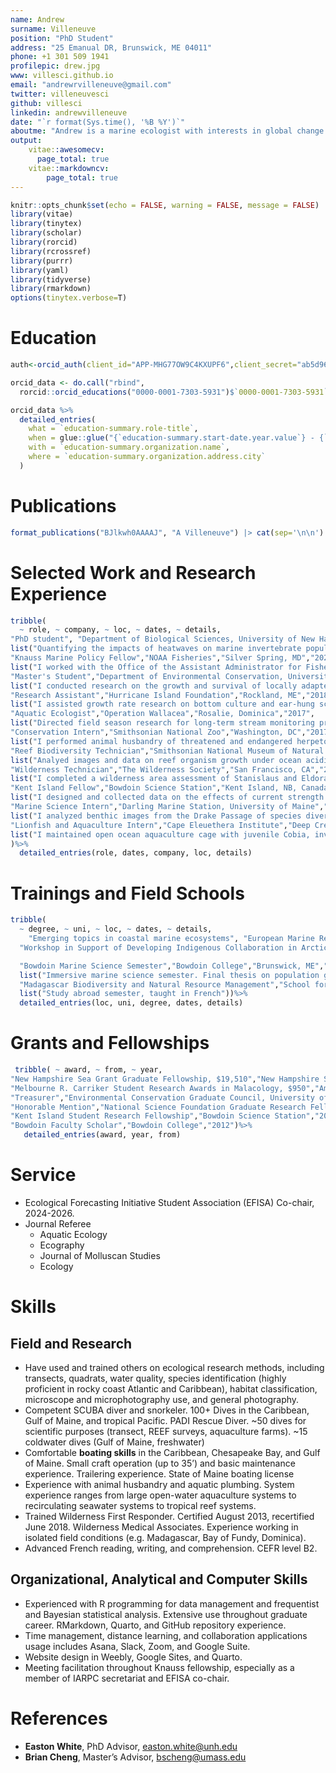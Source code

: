 ```yaml
---
name: Andrew
surname: Villeneuve
position: "PhD Student"
address: "25 Emanual DR, Brunswick, ME 04011"
phone: +1 301 509 1941
profilepic: drew.jpg
www: villesci.github.io
email: "andrewrvilleneuve@gmail.com"
twitter: villeneuvesci
github: villesci
linkedin: andrewvilleneuve
date: "`r format(Sys.time(), '%B %Y')`"
aboutme: "Andrew is a marine ecologist with interests in global change across levels of ecological organization. He is dedicated to working on applied questions in the face of climate and biodiversity crises."
output: 
    vitae::awesomecv:
      page_total: true
    vitae::markdowncv:
        page_total: true
---
```


```r
knitr::opts_chunk$set(echo = FALSE, warning = FALSE, message = FALSE)
library(vitae)
library(tinytex)
library(scholar)
library(rorcid)
library(rcrossref)
library(purrr)
library(yaml)
library(tidyverse)
library(rmarkdown)
options(tinytex.verbose=T)

```

# Education

```r
auth<-orcid_auth(client_id="APP-MHG77OW9C4KXUPF6",client_secret="ab5d96c6-ba20-4b9f-8002-2f8d731f095a")

orcid_data <- do.call("rbind",
  rorcid::orcid_educations("0000-0001-7303-5931")$`0000-0001-7303-5931`$`affiliation-group`$summaries)

orcid_data %>%
  detailed_entries(
    what = `education-summary.role-title`,
    when = glue::glue("{`education-summary.start-date.year.value`} - {`education-summary.end-date.year.value`}"),
    with = `education-summary.organization.name`,
    where = `education-summary.organization.address.city`
  )

```

# Publications

```r
  
format_publications("BJlkwh0AAAAJ", "A Villeneuve") |> cat(sep='\n\n')


```

# Selected Work and Research Experience

```r
tribble(
  ~ role, ~ company, ~ loc, ~ dates, ~ details,
"PhD student", "Department of Biological Sciences, University of New Hampshire", "Durham, NH","2022 - Present",
list("Quantifying the impacts of heatwaves on marine invertebrate populations using an exposure magnitude-duration framework"),
"Knauss Marine Policy Fellow","NOAA Fisheries","Silver Spring, MD","2021-2022",
list("I worked with the Office of the Assistant Administrator for Fisheries on high-level science management and policy. I worked on improving the NOAA instutional repository, wrote fisheries survey communications materials, and create a bibliometric analysis of NOAA Fisheries publications. I supported NOAA Arctic policy by working on incorporating indigenous traditional ecological knowledge into the US position in a multilateral agreement."),
"Master's Student","Department of Environmental Conservation, University of Massachusetts Amherst","Amherst, MA","2018-2020",
list("I conducted research on the growth and survival of locally adapted populations of the Oyster Drill (Urosalpinx cinerea) collected from sites along the latitudinal gradient on the Pacific and Atlantic coasts of the US. I mentored an undergraduate research intern and their independent project as part of the Five College Coastal and Marine Science program. I was a teaching assistant for Marine Ecology and Introduction to Ecology."),
"Research Assistant","Hurricane Island Foundation","Rockland, ME","2018",
list("I assisted growth rate research on bottom culture and ear-hung scallop aquaculture in the Gulf of Maine. Operated outboard motorboats in variable coastal conditions. I mentored two students from the Women of the Sea Program on their independent research projects."),
"Aquatic Ecologist","Operation Wallacea","Rosalie, Dominica","2017",
list("Directed field season research for long-term stream monitoring project using macroinvertebrate biotic indices and tracked migration patterns of a freshwater snail. One published  paper as product. I instructed high school students in field ecology methodology and directed data collection for both projects."),
"Conservation Intern","Smithsonian National Zoo","Washington, DC","2017",
list("I performed animal husbandry of threatened and endangered herpetofauna, and collected behavioral data of amphibians within exhibits"),
"Reef Biodiversity Technician","Smithsonian National Museum of Natural History","Washington, DC","2016",
list("Analyed images and data on reef organism growth under ocean acidification conditions. Field processed photographic and genetic samples from settlement places on an expedition in Curaçao. I participated in two submersible dives to collect settlement plates."),
"Wilderness Technician","The Wilderness Society","San Francisco, CA","2016",
list("I completed a wilderness area assessment of Stanislaus and Eldorado National Forests using GPS tablets and ArcGIS. Performed tasks independently in remote mountain areas. I recommended the outlines of a new wilderness area based on observed human impacts and natural features."),
"Kent Island Fellow","Bowdoin Science Station","Kent Island, NB, Canada","2014",
list("I designed and collected data on the effects of current strength on intertidal invertebrate biodiversity."),
"Marine Science Intern","Darling Marine Station, University of Maine","Walpole, ME","2013",
list("I analyzed benthic images from the Drake Passage of species diversity focusing on corals with a master's student."),
"Lionfish and Aquaculture Intern","Cape Eleuethera Institute","Deep Creek, The Bahamas","2012",
list("I maintained open ocean aquaculture cage with juvenile Cobia, involved daily SCUBA diving. I conducted patch reef surveys of fish diversity and lionfish morphological data. REEF fish surveyor certified.")
)%>% 
  detailed_entries(role, dates, company, loc, details)

```

# Trainings and Field Schools

```r
tribble(
  ~ degree, ~ uni, ~ loc, ~ dates, ~ details,
    "Emerging topics in coastal marine ecosystems", "European Marine Research Network", "University of Cádiz, Spain","2023",list("Summer training course on emerging topics, Euromarine network"),
  "Workshop in Support of Developing Indigenous Collaboration in Arctic Observing Networks","Kawerak, Inc.", "Virtual","2021",list("Training for incorporating Indigenous Knowledge for application within the Central Arctic Ocean Fishing Agreement"),

  "Bowdoin Marine Science Semester","Bowdoin College","Brunswick, ME","2015",
  list("Immersive marine science semester. Final thesis on population genetics of an invasive tunicate"),
  "Madagascar Biodiversity and Natural Resource Management","School for International Training","Taolagnaro, Madagascar","2015",
  list("Study abroad semester, taught in French"))%>% 
  detailed_entries(loc, uni, degree, dates, details)

```

# Grants and Fellowships

```r
 tribble( ~ award, ~ from, ~ year,   
"New Hampshire Sea Grant Graduate Fellowship, $19,510","New Hampshire Sea Grant","2023","School of Marine Sciences and Oceanography Graduate Research Fund, $2,010","University of New Hampshire","2023","Student Teaching Assistant Summer Fellowship, $5,000","University of New Hampshire","2023","2021 John A. Knauss Marine Policy Fellowship","National Sea Grant","2020","PADI Foundation Grant, $3,141", "PADI Foundation", "2019",
"Melbourne R. Carriker Student Research Awards in Malacology, $950","American Malacological Society","2019",
"Treasurer","Environmental Conservation Graduate Council, University of Massachusetts Amherst","2019",
"Honorable Mention","National Science Foundation Graduate Research Fellowship Program","2019",
"Kent Island Student Research Fellowship","Bowdoin Science Station","2014",
"Bowdoin Faculty Scholar","Bowdoin College","2012")%>%
   detailed_entries(award, year, from) 

```

# Service

-   Ecological Forecasting Initiative Student Association (EFISA) Co-chair, 2024-2026.
-   Journal Referee
    -   Aquatic Ecology
    -   Ecography
    -   Journal of Molluscan Studies
    -   Ecology

# Skills

## Field and Research

-   Have used and trained others on ecological research methods, including transects, quadrats, water quality, species identification (highly proficient in rocky coast Atlantic and Caribbean), habitat classification, microscope and microphotography use, and general photography.
-   Competent SCUBA diver and snorkeler. 100+ Dives in the Caribbean, Gulf of Maine, and tropical Pacific. PADI Rescue Diver. \~50 dives for scientific purposes (transect, REEF surveys, aquaculture farms). \~15 coldwater dives (Gulf of Maine, freshwater)
-   Comfortable **boating skills** in the Caribbean, Chesapeake Bay, and Gulf of Maine. Small craft operation (up to 35') and basic maintenance experience. Trailering experience. State of Maine boating license
-   Experience with animal husbandry and aquatic plumbing. System experience ranges from large open-water aquaculture systems to recirculating seawater systems to tropical reef systems.
-   Trained Wilderness First Responder. Certified August 2013, recertified June 2018. Wilderness Medical Associates. Experience working in isolated field conditions (e.g. Madagascar, Bay of Fundy, Dominica).
-   Advanced French reading, writing, and comprehension. CEFR level B2.

## Organizational, Analytical and Computer Skills

-   Experienced with R programming for data management and frequentist and Bayesian statistical analysis. Extensive use throughout graduate career. RMarkdown, Quarto, and GitHub repository experience.
-   Time management, distance learning, and collaboration applications usage includes Asana, Slack, Zoom, and Google Suite.
-   Website design in Weebly, Google Sites, and Quarto.
-   Meeting facilitation throughout Knauss fellowship, especially as a member of IARPC secretariat and EFISA co-chair.

# References

-   **Easton White**, PhD Advisor, [easton.white\@unh.edu](mailto:easton.white@unh.edu){.email}
-   **Brian Cheng**, Master's Advisor, [bscheng\@umass.edu](mailto:bscheng@umass.edu){.email}
